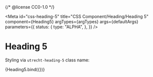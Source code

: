 {/* @license CC0-1.0 */}



<Meta
  id="css-heading-5"
  title="CSS Component/Heading/Heading 5"
  component={Heading5}
  argTypes={argTypes}
  args={defaultArgs}
  parameters={{
    status: {
      type: "ALPHA",
    },
  }}
/>

# Heading 5

Styling via `utrecht-heading-5` class name:

<Canvas>
  <Story name="Default" args={exampleArgs}>
    {Heading5.bind({})}
  </Story>
</Canvas>

<ArgsTable story="Default" />
